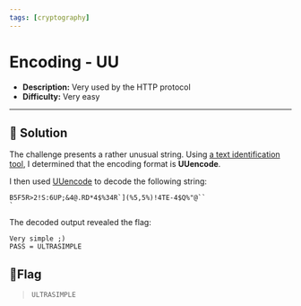 ---
tags: [cryptography]
---
# Encoding - UU

- **Description:** Very used by the HTTP protocol
- **Difficulty:** Very easy

---

## 🔎 Solution
The challenge presents a rather unusual string. 
Using [a text identification tool](https://www.dcode.fr/cipher-identifier), I determined that the encoding format is **UUencode**.

I then used [UUencode](https://www.dcode.fr/uu-encoding) to decode the following string:
```
B5F5R>2!S:6UP;&4@.RD*4$%34R`](%5,5%)!4TE-4$Q%"@``
`
```
The decoded output revealed the flag:
```
Very simple ;)
PASS = ULTRASIMPLE
```

## 🚩Flag
> `ULTRASIMPLE`
